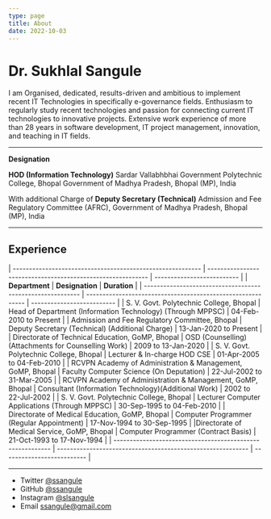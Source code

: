 ```yaml
---
type: page
title: About
date: 2022-10-03
---
```


# Dr. Sukhlal Sangule

I am Organised, dedicated, results-driven and ambitious to implement recent IT Technologies in specifically e-governance fields. Enthusiasm to regularly study recent technologies and passion for connecting current IT technologies to innovative projects. Extensive work experience of more than 28 years in software development, IT project management, innovation, and teaching in IT fields.

---

**Designation**

**HOD (Information Technology)**
Sardar Vallabhbhai Government Polytechnic College, Bhopal
Government of Madhya Pradesh, Bhopal (MP), India

With additional Charge of
**Deputy Secretary (Technical)**
Admission and Fee Regulatory Committee (AFRC),
Government of Madhya Pradesh, Bhopal (MP), India

---
## Experience

| ---------------------------------------------------------- | ----------------------------------------------------------- | -------------------------- |
| **Department**                                             | **Designation**                                             | **Duration**               | 
| ---------------------------------------------------------- | ----------------------------------------------------------- | -------------------------- |
| S. V. Govt. Polytechnic College, Bhopal                    | Head of Department (Information Technology) (Through MPPSC) | 04-Feb-2010 to Present     |
| Admission and Fee Regulatory Committee, Bhopal             | Deputy Secretary (Technical) (Additional Charge)            | 13-Jan-2020 to Present     |
| Directorate of Technical Education, GoMP, Bhopal           | OSD (Counselling) (Attachments for Counselling Work)        | 2009 to 13-Jan-2020        |
| S. V. Govt. Polytechnic College, Bhopal                    | Lecturer & In-charge HOD CSE                                | 01-Apr-2005 to 04-Feb-2010 |
| RCVPN Academy of Administration & Management, GoMP, Bhopal | Faculty Computer Science (On Deputation)                    | 22-Jul-2002 to 31-Mar-2005 |
| RCVPN Academy of Administration & Management, GoMP, Bhopal | Consultant (Information Technology)(Additional Work)        | 2002 to 22-Jul-2002        |
| S. V. Govt. Polytechnic College, Bhopal                    | Lecturer Computer Applications (Through MPPSC)              | 30-Sep-1995 to 04-Feb-2010 |
| Directorate of Medical Education, GoMP, Bhopal             | Computer Programmer (Regular Appointment)                   | 17-Nov-1994 to 30-Sep-1995 |
|Directorate of Medical Service, GoMP, Bhopal                | Computer Programmer (Contract Basis)                        | 21-Oct-1993 to 17-Nov-1994 |
| ---------------------------------------------------------- | ----------------------------------------------------------- | -------------------------- |
  

----
- Twitter [@ssangule](https://twitter.com/ssangule)
- GitHub [@ssangule](https://github.com/ssangule)
- Instagram [@slsangule](https://instagram.com/slsangule)
- Email ssangule@gmail.com
